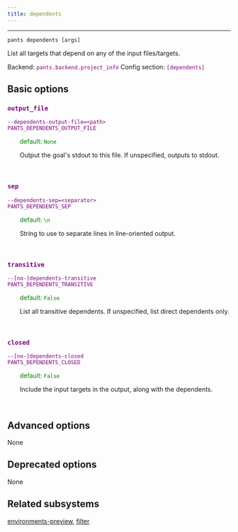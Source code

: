 ```yaml
---
title: dependents
---
```


---

```
pants dependents [args]
```

List all targets that depend on any of the input files/targets.

Backend: <span style="color: purple"><code>pants.backend.project_info</code></span>
Config section: <span style="color: purple"><code>[dependents]</code></span>

## Basic options

<div style="color: purple">

### `output_file`

  <code>--dependents-output-file=&lt;path&gt;</code><br>
  <code>PANTS_DEPENDENTS_OUTPUT_FILE</code><br>
</div>
<div style="padding-left: 2em;">
<span style="color: green">default: <code>None</code></span>

<br>

Output the goal's stdout to this file. If unspecified, outputs to stdout.

</div>
<br>

<div style="color: purple">

### `sep`

  <code>--dependents-sep=&lt;separator&gt;</code><br>
  <code>PANTS_DEPENDENTS_SEP</code><br>
</div>
<div style="padding-left: 2em;">
<span style="color: green">default: <code>\n</code></span>

<br>

String to use to separate lines in line-oriented output.

</div>
<br>

<div style="color: purple">

### `transitive`

  <code>--[no-]dependents-transitive</code><br>
  <code>PANTS_DEPENDENTS_TRANSITIVE</code><br>
</div>
<div style="padding-left: 2em;">
<span style="color: green">default: <code>False</code></span>

<br>

List all transitive dependents. If unspecified, list direct dependents only.

</div>
<br>

<div style="color: purple">

### `closed`

  <code>--[no-]dependents-closed</code><br>
  <code>PANTS_DEPENDENTS_CLOSED</code><br>
</div>
<div style="padding-left: 2em;">
<span style="color: green">default: <code>False</code></span>

<br>

Include the input targets in the output, along with the dependents.

</div>
<br>

## Advanced options

None

## Deprecated options

None

## Related subsystems

[environments-preview](reference-environments-preview), [filter](reference-filter)
